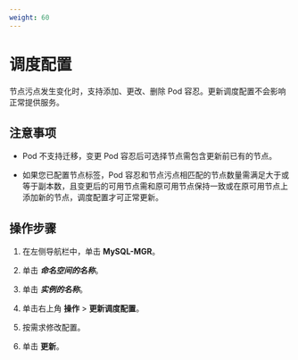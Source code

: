 ```yaml
---
weight: 60
---
```


# 调度配置

节点污点发生变化时，支持添加、更改、删除 Pod 容忍。更新调度配置不会影响正常提供服务。

## 注意事项

* Pod 不支持迁移，变更 Pod 容忍后可选择节点需包含更新前已有的节点。

* 如果您已配置节点标签，Pod 容忍和节点污点相匹配的节点数量需满足大于或等于副本数，且变更后的可用节点需和原可用节点保持一致或在原可用节点上添加新的节点，调度配置才可正常更新。


## 操作步骤

<Tabs>

<Tab label="Web Console">

1. 在左侧导航栏中，单击 **MySQL-MGR**。

2. 单击 ***命名空间的名称***。

3. 单击 ***实例的名称***。

4. 单击右上角 **操作** > **更新调度配置**。

4. 按需求修改配置。

5. 单击 **更新**。

</Tab>

</Tabs>
